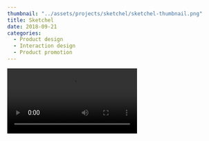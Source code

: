 ```yaml
---
thumbnail: "../assets/projects/sketchel/sketchel-thumbnail.png"
title: Sketchel
date: 2018-09-21
categories:
  - Product design
  - Interaction design
  - Product promotion
---
```



<Video src="https://www.youtube.com/embed/DUdFH26O5Yo" title="Sketchel" />

Sketchel is a conceptual product design for artists. It aim to helps them organize art material for regular travel and keep track of the art materails available in their bag.

## Project Overview

Sketchel was done as a second-year project to create an organizer for a specific group of people (artists in this case).
After studying their needs and behavior, the designed product was made as an interactive product that can help artists better organize for their travel needs.

<div style="display: grid; grid-template-columns: repeat(auto-fit, minmax(300px, 1fr)); grid-gap: 0.125rem;">

![](https://mir-s3-cdn-cf.behance.net/project_modules/disp/641fc571743995.5c23a8ccecdf4.jpg)

![](https://mir-s3-cdn-cf.behance.net/project_modules/max_1200/28ce7671743995.5c23b9f46ac63.jpg)

![](https://mir-s3-cdn-cf.behance.net/project_modules/max_1200/73110971743995.5c23a8cced571.jpg)

![](https://mir-s3-cdn-cf.behance.net/project_modules/disp/9e3c7b71743995.5c23a8cced1f5.jpg)

</div>

## Design Process

Considering our limited time, we decided to follow a flexible design process.
Where we do research with a fixed deadline, move ahead to ideate, prototype, and fabricate the product with mobile integration in mind such that we have enough time to shoot a promo video for our product.
The Promo video shoot was another challenge. It required us to look for location, characters, script, music, and compositions of shots we should have to showcase the product in use and bring together a good quality video to promote our product.

### Research

We started with the objective:

**We want to help** illustrators, painters, and artists
**to** arrange and carry their painting tools for short travels or as table-top
**so that** nothing comes between their creativity when they travel.

After talking to artists who travel regularly, we came up with the following scope or design objectives:

- The product must have different compartments for tools.
- A portable product.
- Keep track of travel experiences.
- Inspire you to sketch and create.
- Stay awake with you all the time.

### Ideation

After we had a list of users' requirements, we all sat together for rapid sketching for ideation.
We all thought of ideas individually by sketching as many ideas as possible, and based on collective voting, we chose one of the best ideas, which we thought was able to meet most of the requirements. Then drafted the selected idea with other details like dimensions, curves, and dynamic parts.

<div style="display: grid; grid-template-columns: repeat(auto-fit, minmax(300px, 1fr)); grid-gap: 0.125rem;">

    ![](https://mir-s-cdn-cf.behance.net/project_modules/disp/7d0cf571743995.5c23b448d2c50.jpg")

    ![](https://mir-s3-cdn-cf.behance.net/project_modules/disp/59317a71743995.5c23b448d2879.jpg)

    ![](https://mir-s3-cdn-cf.behance.net/project_modules/disp/96194371743995.5c23b448d20fa.jpg)

    ![](https://mir-s3-cdn-cf.behance.net/project_modules/disp/c6d54e71743995.5c23b448d3542.jpg)

    ![](https://mir-s3-cdn-cf.behance.net/project_modules/disp/be536271743995.5c23b448d24d7.jpg)

    ![](https://mir-s3-cdn-cf.behance.net/project_modules/disp/49944e71743995.5c23b448d1cad.jpg)

</div>

### Prototypes

After finalizing the concept, we made rapid prototypes with modular compartments to see what works best and efficiently arrange the art materials. Through our prototypes, we observed a lot of details that were to be rectified, including some of the dimensions at the edges for easy folding. After satisfactory results, we moved on to the fabrication of the product.

<div style="display: grid; grid-template-columns: repeat(auto-fit, minmax(300px, 1fr)); grid-gap: 0.125rem;">
  <img src="https://mir-s3-cdn-cf.behance.net/project_modules/disp/e20f9e71743995.5c23b44974a0a.jpg" />
  <img src="https://mir-s3-cdn-cf.behance.net/project_modules/disp/5a73b971743995.5c23b44974cd7.jpg" />
  <img src="https://mir-s3-cdn-cf.behance.net/project_modules/disp/e93bd871743995.5c23b4497544a.jpg" />
  <img src="https://mir-s3-cdn-cf.behance.net/project_modules/disp/c3bb1971743995.5c23b44974227.jpg" />
  <img src="https://mir-s3-cdn-cf.behance.net/project_modules/disp/19a6eb71743995.5c23b4497456a.jpg" />
  <img src="https://mir-s3-cdn-cf.behance.net/project_modules/disp/7b62aa71743995.5c23b44975161.jpg" />
  <img src="https://mir-s3-cdn-cf.behance.net/project_modules/disp/2d53a971743995.5c23b449759ed.jpg" />
</div>

### Mobile Integration

The bag comes with a simple mobile integrated app that goes beyond just organizing the art tools. It also allows the user to keep track of available tools, make a travel schedule and create a Travel log consisting of videos and pictures. The stable platform also works as a battery-powered led lamp, like an animator's light box, which is controlled by the mobile app.

#### Night-mode

<img
  src="https://mir-s3-cdn-cf.behance.net/project_modules/fs/6b170671743995.62bb07713ec7a.gif"
  width="50%"
  height="50%"
/>

### Information Architecture And High-fedility Prototype

<img
  src="https://mir-s3-cdn-cf.behance.net/project_modules/fs/cddbd671743995.5c23b44a29e1b.png"
  width="65%"
  height="65%"
/>

<iframe
  src="https://marvelapp.com/prototype/68g4j76?emb=1&iosapp=false&frameless=false"
  width="200"
  height="322.5"
  allowTransparency="true"
  frameborder="0"
  style="-webkit-clip-path: inset(2px 2px); clip-path: inset(2px 2px)"
/>

## BTS

Sketchel is a creation of a collaboration between my friends Archa Suresh, Subha Govindaraj, Thadhagath MP, and me, where each of us played an essential part in realizing the product from a concept to a physical prototype. It took a lot of effort for each of us as we all had to use different new skills, which made it more fun. Although this project was a second-year project, it played a pivotal role and made us realize the potential of teamwork.

We divided the project into four parts: Research led by Subha Govindaraj, ideation and fabrication led by Aarcha Suresh, mobile integration by Shuvam Bharti, and Promotion video led by Thadhagath MP.

<div style="display: grid; grid-template-columns: repeat(auto-fit, minmax(300px, 1fr)); grid-gap: 0.125rem;">

![Team for shoot location hunt](https://mir-s3-cdn-cf.behance.net/project_modules/disp/0e995071743995.5c23b68417888.jpg)

![](https://mir-s3-cdn-cf.behance.net/project_modules/disp/bbe67b71743995.5c23b684174f7.jpg)

![](https://mir-s3-cdn-cf.behance.net/project_modules/disp/3d4ae271743995.62af28bfb47bd.jpg)

</div>
